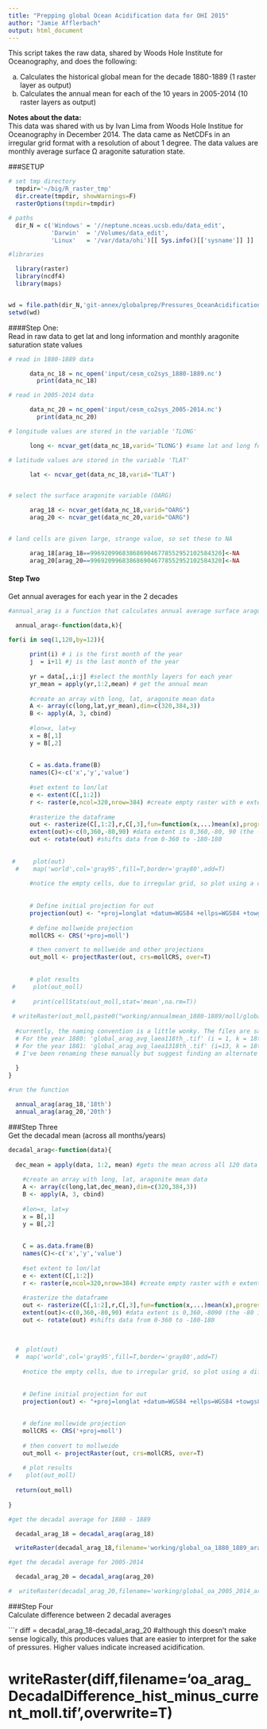 ```yaml
---
title: "Prepping global Ocean Acidification data for OHI 2015"
author: "Jamie Afflerbach"
output: html_document
---
```


This script takes the raw data, shared by Woods Hole Institute for Oceanography, and does the following:

   a. Calculates the historical global mean for the decade 1880-1889 (1 raster layer as output)
   b. Calculates the annual mean for each of the 10 years in 2005-2014 (10 raster layers as output)

**Notes about the data:**  
This data was shared with us by Ivan Lima from Woods Hole Institue for Oceanography in December 2014. The data came as NetCDFs in an irregular grid format with a resolution of about 1 degree. The data values are monthly average surface &#937; aragonite saturation state.


###SETUP

```r
# set tmp directory
  tmpdir='~/big/R_raster_tmp'
  dir.create(tmpdir, showWarnings=F)
  rasterOptions(tmpdir=tmpdir)

# paths
  dir_N = c('Windows' = '//neptune.nceas.ucsb.edu/data_edit',
            'Darwin'  = '/Volumes/data_edit',
            'Linux'   = '/var/data/ohi')[[ Sys.info()[['sysname']] ]]

#libraries

  library(raster)
  library(ncdf4)
  library(maps)


wd = file.path(dir_N,'git-annex/globalprep/Pressures_OceanAcidification/v2015')
setwd(wd)
```

####Step One:  
Read in raw data to get lat and long information and monthly aragonite saturation state values

```r

# read in 1880-1889 data

      data_nc_18 = nc_open('input/cesm_co2sys_1880-1889.nc')
        print(data_nc_18)

# read in 2005-2014 data

      data_nc_20 = nc_open('input/cesm_co2sys_2005-2014.nc')
        print(data_nc_20)

# longitude values are stored in the variable 'TLONG'

      long <- ncvar_get(data_nc_18,varid='TLONG') #same lat and long for both data sets so just reading in from data_nc_18 works

# latitude values are stored in the variable 'TLAT'

      lat <- ncvar_get(data_nc_18,varid='TLAT')


# select the surface aragonite variable (OARG)

      arag_18 <- ncvar_get(data_nc_18,varid="OARG")
      arag_20 <- ncvar_get(data_nc_20,varid="OARG")


# land cells are given large, strange value, so set these to NA

      arag_18[arag_18==9969209968386869046778552952102584320]<-NA 
      arag_20[arag_20==9969209968386869046778552952102584320]<-NA 
```

#### Step Two  
Get annual averages for each year in the 2 decades

```r
      
#annual_arag is a function that calculates annual average surface aragonite saturation 

  annual_arag<-function(data,k){

for(i in seq(1,120,by=12)){
  
      print(i) # i is the first month of the year
      j  = i+11 #j is the last month of the year
  
      yr = data[,,i:j] #select the monthly layers for each year
      yr_mean = apply(yr,1:2,mean) # get the annual mean
  
      #create an array with long, lat, aragonite mean data
      A <- array(c(long,lat,yr_mean),dim=c(320,384,3))
      B <- apply(A, 3, cbind)
  
      #lon=x, lat=y
      x = B[,1]
      y = B[,2]
  
  
      C = as.data.frame(B)
      names(C)<-c('x','y','value')
  
      #set extent to lon/lat
      e <- extent(C[,1:2])
      r <- raster(e,ncol=320,nrow=384) #create empty raster with e extent
  
      #rasterize the dataframe
      out <- rasterize(C[,1:2],r,C[,3],fun=function(x,...)mean(x),progress='text') # i had to create a mean function here for "multiple points in a cell"
      extent(out)<-c(0,360,-80,90) #data extent is 0,360,-80, 90 (the -80 is not a typo)
      out <- rotate(out) #shifts data from 0-360 to -180-180
  
  
 #     plot(out)
  #    map('world',col='gray95',fill=T,border='gray80',add=T)
  
      #notice the empty cells, due to irregular grid, so plot using a different projection
  
      
      # Define initial projection for out
      projection(out) <- "+proj=longlat +datum=WGS84 +ellps=WGS84 +towgs84=0,0,0"
  
      # define mollweide projection
      mollCRS <- CRS('+proj=moll')

      # then convert to mollweide and other projections
      out_moll <- projectRaster(out, crs=mollCRS, over=T)
  
  
      # plot results
 #     plot(out_moll)
      
 #     print(cellStats(out_moll,stat='mean',na.rm=T))
  
 # writeRaster(out_moll,paste0("working/annualmean_1880-1889/moll/global_arag_avg_moll",i,k,sep="_"), format='GTiff', overwrite=T)
  
  #currently, the naming convention is a little wonky. The files are saved as follows:
  # For the year 1880: 'global_arag_avg_laea118th_.tif' (i = 1, k = 18th)
  # For the year 1881: 'global_arag_avg_laea1318th_.tif' (i=13, k = 18th)
  # I've been renaming these manually but suggest finding an alternate way to do this
    
  }    
}

#run the function

  annual_arag(arag_18,'18th')
  annual_arag(arag_20,'20th')
```

###Step Three  
Get the decadal mean (across all months/years)
```r
  
decadal_arag<-function(data){
  
  dec_mean = apply(data, 1:2, mean) #gets the mean across all 120 data layers 
    
    #create an array with long, lat, aragonite mean data
    A <- array(c(long,lat,dec_mean),dim=c(320,384,3))
    B <- apply(A, 3, cbind)
    
    #lon=x, lat=y
    x = B[,1]
    y = B[,2]
    
    
    C = as.data.frame(B)
    names(C)<-c('x','y','value')
    
    #set extent to lon/lat
    e <- extent(C[,1:2])
    r <- raster(e,ncol=320,nrow=384) #create empty raster with e extent
    
    #rasterize the dataframe
    out <- rasterize(C[,1:2],r,C[,3],fun=function(x,...)mean(x),progress='text') # i had to create a mean function here for "multiple points in a cell"
    extent(out)<-c(0,360,-80,90) #data extent is 0,360,-8090 (the -80 is not a typo)
    out <- rotate(out) #shifts data from 0-360 to -180-180
    
    
    
  #  plot(out)
  #  map('world',col='gray95',fill=T,border='gray80',add=T)
    
    #notice the empty cells, due to irregular grid, so plot using a different projection
    
    
    # Define initial projection for out
    projection(out) <- "+proj=longlat +datum=WGS84 +ellps=WGS84 +towgs84=0,0,0"
    
    
    # define mollewide projection
    mollCRS <- CRS('+proj=moll')
    
    # then convert to mollweide
    out_moll <- projectRaster(out, crs=mollCRS, over=T)
    
    # plot results
#    plot(out_moll)
 
  return(out_moll)
  
}

#get the decadal average for 1880 - 1889

  decadal_arag_18 = decadal_arag(arag_18)

  writeRaster(decadal_arag_18,filename='working/global_oa_1880_1889_arag_mean_moll',format='GTiff', overwrite=T)

#get the decadal average for 2005-2014

  decadal_arag_20 = decadal_arag(arag_20)

#  writeRaster(decadal_arag_20,filename='working/global_oa_2005_2014_arag_mean_moll',format='GTiff', overwrite=T)
```


###Step Four  
Calculate difference between 2 decadal averages

```r
  
diff = decadal_arag_18-decadal_arag_20 #although this doesn't make sense logically, this produces values that are easier to interpret for the sake of pressures. Higher values indicate increased acidification.


# writeRaster(diff,filename='oa_arag_DecadalDifference_hist_minus_current_moll.tif',overwrite=T)


